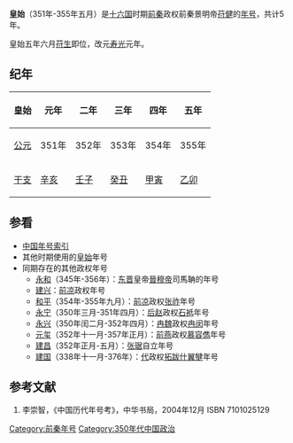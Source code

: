 {{Eranamebox|年号=皇始
|起讫时间= 351年-355年五月
|政权= [[前秦|前秦]]
|帝王= 前秦景明帝[[苻健|苻健]]
|历时= 5年
|timeline= <timeline>
ImageSize  = width:200 height:50
PlotArea   = width:180 height:30 left:10 bottom:20
TimeAxis   = orientation:horizontal
DateFormat = yyyy
Period     = from:304 till:439
AlignBars  = early
ScaleMajor = increment:135 start:304
Colors =
  id:canvas value:rgb(1,1,0.85)
BackgroundColors = canvas:canvas
PlotData =
  width:15 color:black
  bar:era from:start till:end
  bar:era from:350 till:394 color:red
  bar:era from:351 till:355 color:yellow
</timeline>
|说明= 皇始在十六国及前秦时期的位置
}}

'''皇始'''（351年-355年五月）是[[十六国|十六国]]时期[[前秦|前秦]]政权前秦景明帝[[苻健|苻健]]的[[年号|年号]]，共计5年。

皇始五年六月[[苻生|苻生]]即位，改元[[寿光_(前秦)|寿光]]元年。

==纪年==
{| class="wikitable" 
|-
!皇始!!元年!!二年!!三年!!四年!!五年
|-
![[公元纪年|公元]]
|351年||352年||353年||354年||355年
|-
![[干支纪年|干支]]
|[[辛亥|辛亥]]||[[壬子|壬子]]||[[癸丑|癸丑]]||[[甲寅|甲寅]]||[[乙卯|乙卯]]
|}

==参看==
*[[中国年号索引|中国年号索引]]
*其他时期使用的[[皇始|皇始]]年号
*同期存在的其他政权年号
**[[永和_(东晋)|永和]]（345年-356年）：[[东晋|东晋]]皇帝[[晉穆帝|晉穆帝]]司馬聃的年号
**[[建兴_(前凉)|建兴]]：[[前凉|前凉]]政权年号
**[[和平_(前凉)|和平]]（354年-355年九月）：[[前凉|前凉]]政权[[张祚|张祚]]年号
**[[永宁_(后赵)|永宁]]（350年三月-351年四月）：[[后赵|后赵]]政权[[石袛|石袛]]年号
**[[永兴_(冉魏)|永兴]]（350年闰二月-352年四月）：[[冉魏|冉魏]]政权[[冉闵|冉闵]]年号
**[[元玺|元玺]]（352年十一月-357年正月）：[[前燕|前燕]]政权[[慕容儁|慕容儁]]年号
**[[建昌_(張琚)|建昌]]（352年正月-五月）：[[张琚|张琚]]自立年号
**[[建国_(代)|建国]]（338年十一月-376年）：[[代_(十六国)|代]]政权[[拓跋什翼犍|拓跋什翼犍]]年号

==参考文献==
# 李崇智，《中国历代年号考》，中华书局，2004年12月 ISBN 7101025129

{{年号|--|[[中国年号索引|中国年号]]|[[寿光_(前秦)|寿光]]}}
{{晉十六國年號}}
[[Category:前秦年号|Category:前秦年号]]
[[Category:350年代中国政治|Category:350年代中国政治]]
